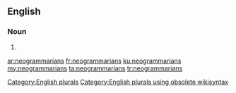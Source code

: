==English==

===Noun===
{{head|en}}

# {{plural of|neogrammarian}}

[[Category:English plurals]][[Category:English plurals using obsolete wikisyntax]]

[[ar:neogrammarians]]
[[fr:neogrammarians]]
[[ku:neogrammarians]]
[[my:neogrammarians]]
[[ta:neogrammarians]]
[[tr:neogrammarians]]
